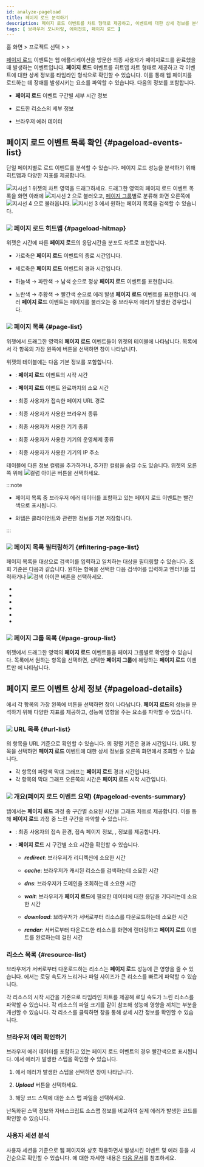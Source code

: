 ```yaml
---
id: analyze-pageload
title: 페이지 로드 분석하기
description: 페이지 로드 이벤트를 차트 형태로 제공하고, 이벤트에 대한 상세 정보를 분석할 수 있습니다.
tags: [ 브라우저 모니터링, 에이전트, 페이지 로드 ]
---
```


홈 화면 &gt; 프로젝트 선택 &gt; <Cmdname sid="analysis" className="uitext" /> &gt; <Cmdname sid="rumPageLoadHitmap" className="uitext" />

[페이지 로드](before-starting#load-page) 이벤트는 웹 애플리케이션을 방문한 최종 사용자가 페이지로드를 완료했을 때 발생하는 이벤트입니다. <b>페이지 로드</b> 이벤트를 히트맵 차트 형태로 제공하고 각 이벤트에 대한 상세 정보를 타임라인 형식으로 확인할 수 있습니다. 이를 통해 웹 페이지를 로드하는 데 장애를 발생시키는 요소를 파악할 수 있습니다. 다음의 정보를 포함합니다.

* **페이지 로드** 이벤트 구간별 세부 시간 정보

* 로드한 리소스의 세부 정보

* 브라우저 에러 데이터

## 페이지 로드 이벤트 목록 확인 {#pageload-events-list}

단일 페이지별로 로드 이벤트를 분석할 수 있습니다. 페이지 로드 성능을 분석하기 위해 히트맵과 다양한 지표를 제공합니다.

<ImgLang img='browser-analysis-pageload-hitmap.png' desc='페이지 로드 히트맵' />

![지시선 1](/img/number-01.png) <Cmdname sid="rumPageLoadHitmap" className="uitext" /> 위젯의 차트 영역을 드래그하세요. 드래그한 영역의 페이지 로드 이벤트 목록을 화면 아래에 ![지시선 2](/img/number-02.png) <Cmdname sid="page" className="uitext" /> <Cmdname sid="list" className="uitext" />으로 불러오고, [페이지 그룹](before-starting#page-group)별로 분류해 화면 오른쪽에 ![지시선 4](/img/number-04.png) <Cmdname sid="page_group" className="uitext" /> <Cmdname sid="list" className="uitext" />으로 불러옵니다. ![지시선 3](/img/number-03.png) <Cmdname sid="page_url" className="uitext" />에서 원하는 페이지 목록을 검색할 수 있습니다.

### ![](/img/number-01.png) 페이지 로드 히트맵 {#pageload-hitmap}

<Cmdname sid="rumPageLoadHitmap" className="uitext" /> 위젯은 시간에 따른 <b>페이지 로드</b>의 응답시간을 분포도 차트로 표현합니다. 

* 가로축은 <b>페이지 로드</b> 이벤트의 종료 시간입니다.

* 세로축은 <b>페이지 로드</b> 이벤트의 경과 시간입니다.

* <span class='lowfg'>하늘색</span> → <span class='normal'>파란색</span> → <span class='highfg'>남색</span> 순으로 정상 <b>페이지 로드</b> 이벤트를 표현합니다.

* <span class='logwr'>노란색</span> → <span class='slow'>주황색</span> → <span class='vslow'>빨간색</span> 순으로 에러 발생 <b>페이지 로드</b> 이벤트를 표현합니다. 에러 <b>페이지 로드</b> 이벤트는 페이지를 불러오는 중 브라우저 에러가 발생한 경우입니다.


### ![](/img/number-02.png) 페이지 목록 {#page-list}

<Cmdname sid="rumPageLoadHitmap" className="uitext" /> 위젯에서 드래그한 영역의 <b>페이지 로드</b> 이벤트들이 <Cmdname sid="page" className="uitext" /> <Cmdname sid="list" className="uitext" /> 위젯의 테이블에 나타납니다. 목록에서 각 항목의 가장 왼쪽에 <LinkImage img="ico-detail-view.svg" className="ico" desc="상세 보기 아이콘" /> 버튼을 선택하면 <Cmdname sid="page_load" className="uitext" /> <Cmdname sid="detail" className="uitext" /> 창이 나타납니다.

<Cmdname sid="page" className="uitext" /> <Cmdname sid="list" className="uitext" /> 위젯의 테이블에는 다음 기본 정보를 포함합니다.

* <Cmdname sid="start_time" className="uitext" />: <b>페이지 로드</b> 이벤트의 시작 시간

* <Cmdname sid="elapsed" className="uitext" />: <b>페이지 로드</b> 이벤트 완료까지의 소요 시간

* <Cmdname sid="page_url" className="uitext" />: 최종 사용자가 접속한 페이지 URL 경로

* <Cmdname sid="browser" className="uitext" />: 최종 사용자가 사용한 브라우저 종류

* <Cmdname sid="device" className="uitext" />: 최종 사용자가 사용한 기기 종류

* <Cmdname sid="os" className="uitext" />: 최종 사용자가 사용한 기기의 운영체제 종류

* <Cmdname sid="client_ip" className="uitext" />: 최종 사용자가 사용한 기기의 IP 주소

테이블에 다른 정보 컬럼을 추가하거나, 추가한 컬럼을 숨길 수도 있습니다. <Cmdname sid="page" className="uitext" /> <Cmdname sid="list" className="uitext" /> 위젯의 오른쪽 위에 ![컬럼 아이콘](/img/ico-column.svg) 버튼을 선택하세요.

:::note

* 페이지 목록 중 브라우저 에러 데이터를 포함하고 있는 페이지 로드 이벤트는 빨간색으로 표시됩니다.

  <ImgLang img='browser-pageload-error-list.png' desc='브라우저 에러 데이터' />

* 와탭은 클라이언트와 관련한 정보를 기본 저장합니다.

:::


### ![](/img/number-03.png) 페이지 목록 필터링하기 {#filtering-page-list}

페이지 목록을 대상으로 검색어를 입력하고 일치하는 대상을 필터링할 수 있습니다. 조회 기준은 다음과 같습니다. 원하는 항목을 선택한 다음 검색어를 입력하고 엔터키를 입력하거나 ![검색 아이콘](/img/ico-search.svg) 버튼을 선택하세요.

* <Cmdname sid="page_url" className="uitext" />

* <Cmdname sid="browser" className="uitext" />

* <Cmdname sid="device" className="uitext" />

* <Cmdname sid="os" className="uitext" />

* <Cmdname sid="client_ip" className="uitext" />

* <Cmdname sid="user_id" className="uitext" />


### ![](/img/number-04.png) 페이지 그룹 목록 {#page-group-list}

<ImgLang img='browser-analysis-pageload-hitmap-pagegroup.png' desc='페이지 그룹 목록' />

<Cmdname sid="rumPageLoadHitmap" className="uitext" /> 위젯에서 드래그한 영역의 <b>페이지 로드</b> 이벤트들을 <Link to="before-starting#page-group">페이지 그룹</Link>별로 확인할 수 있습니다. 목록에서 원하는 항목을 선택하면, 선택한 <b>페이지 그룹</b>에 해당하는 <b>페이지 로드</b> 이벤트만 <Cmdname sid="page" className="uitext" /> <Cmdname sid="list" className="uitext" />에 나타납니다.



## 페이지 로드 이벤트 상세 정보 {#pageload-details}

<Cmdname sid="page" className="uitext" /> <Cmdname sid="list" className="uitext" />에서 각 항목의 가장 왼쪽에 <LinkImage img="ico-detail-view.svg" className="ico" desc="상세 보기 아이콘" /> 버튼을 선택하면 <Cmdname sid="page_load" className="uitext" /> <Cmdname sid="detail" className="uitext" /> 창이 나타납니다. <b>페이지 로드</b>의 성능을 분석하기 위해 다양한 지표를 제공하고, 성능에 영향을 주는 요소를 파악할 수 있습니다.

<ImgLang img='rum-pageload-event-02.png' desc='페이지 로드 상세' />

### ![](/img/number-01.png) URL 목록 {#url-list}

<Cmdname sid="page" className="uitext" /> <Cmdname sid="list" className="uitext" />의 항목을 URL 기준으로 확인할 수 있습니다. <Cmdname sid="url_list" className="uitext" />의 정렬 기준은 경과 시간입니다. URL 항목을 선택하면 <b>페이지 로드</b> 이벤트에 대한 상세 정보를 <LinkImage img="number-02.png" className="ico" desc="숫자 2" /> 오른쪽 화면에서 조회할 수 있습니다.

* 각 항목의 파랑색 막대 그래프는 <b>페이지 로드</b> 경과 시간입니다.
* 각 항목의 막대 그래프 오른쪽의 시간은 <b>페이지 로드</b> 시작 시간입니다.

### ![](/img/number-02.png) 개요(페이지 로드 이벤트 요약) {#pageload-events-summary}

<Cmdname sid="summary" className="uitext" /> 탭에서는 <b>페이지 로드</b> 과정 중 구간별 소요된 시간을 그래프 차트로 제공합니다. 이를 통해 <b>페이지 로드</b> 과정 중 느린 구간을 파악할 수 있습니다.

* <Cmdname sid="page" className="uitext" /> <Cmdname sid="info" className="uitext" />: 최종 사용자의 접속 환경, 접속 페이지 정보, <Cmdname sid="user_id" className="uitext" />, <Cmdname sid="session_id" className="uitext" /> 정보를 제공합니다.

* <Cmdname sid="page_load_timing" className="uitext" /> <Cmdname sid="info" className="uitext" /> : <b>페이지 로드</b> 시 구간별 소요 시간을 확인할 수 있습니다.

  * ***redirect***: 브라우저가 리디렉션에 소요한 시간
  
  * ***cache***: 브라우저가 캐시된 리소스를 검색하는데 소요한 시간
  
  * ***dns***: 브라우저가 도메인을 조회하는데 소요한 시간
  
  * ***wait***: 브라우저가 <b>페이지 로드</b>에 필요한 데이터에 대한 응답을 기다리는데 소요한 시간
  
  * ***download***: 브라우저가 서버로부터 리소스를 다운로드하는데 소요한 시간
  
  * ***render***: 서버로부터 다운로드한 리소스를 화면에 렌더링하고 <b>페이지 로드</b> 이벤트를 완료하는데 걸린 시간

### 리소스 목록 {#resource-list}

브라우저가 서버로부터 다운로드하는 리소스는 <b>페이지 로드</b> 성능에 큰 영향을 줄 수 있습니다. <Cmdname sid="resource" className="uitext" /> <Cmdname sid="list" className="uitext" />에서는 로딩 속도가 느리거나 파일 사이즈가 큰 리소스를 빠르게 파악할 수 있습니다.

<ImgLang img='rum-pageload-event-03.png' desc='리소스 목록' />

각 리소스의 시작 시간을 기준으로 타임라인 차트를 제공해 로딩 속도가 느린 리소스를 파악할 수 있습니다. 각 리소스의 파일 크기를 같이 참조해 성능에 영향을 끼치는 부분을 개선할 수 있습니다. 각 리소스를 클릭하면 <Cmdname sid="resource" className="uitext" /> <Cmdname sid="detail" className="uitext" /> 창을 통해 상세 시간 정보를 확인할 수 있습니다.

<ImgLang img='rum-pageload-event-04.png' desc='리소스 상세' />

### 브라우저 에러 확인하기

브라우저 에러 데이터를 포함하고 있는 페이지 로드 이벤트의 경우 빨간색으로 표시됩니다. <Cmdname sid="resource" className="uitext" /> <Cmdname sid="list" className="uitext" />에서 에러가 발생한 스텝을 확인할 수 있습니다.

<ImgLang img='browser-pageload-details-resource-error.png' desc='리소스 목록 - 에러 데이터' />

1. <Cmdname sid="resource" className="uitext" /> <Cmdname sid="list" className="uitext" />에서 에러가 발생한 스텝을 선택하면 <Cmdname sid="exception_stack" className="uitext" /> 창이 나타납니다.

    <ImgLang img='browser-pageload-details-resource-error-stack.png' desc='에러 스택' />

1. ***Upload*** 버튼을 선택하세요.

1. 해당 코드 스택에 대한 소스 맵 파일을 선택하세요.

난독화된 스택 정보와 자바스크립트 소스맵 정보를 비교하여 실제 에러가 발생한 코드를 확인할 수 있습니다.


### 사용자 세션 분석

<ImgLang img='browser-pageload-details-user-session.png' desc='사용자 세션 분석' />

사용자 세션을 기준으로 웹 페이지와 상호 작용하면서 발생시킨 이벤트 및 에러 등을 시간순으로 확인할 수 있습니다. <Cmdname sid="TTL07736" className="uitext" />에 대한 자세한 내용은 [다음 문서](user-session-log-search#analysisusersession)를 참조하세요.